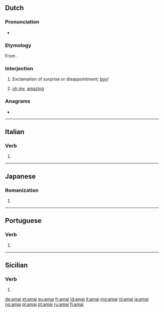 {{also|amaí}}
==Dutch==

===Pronunciation===
* {{audio|Nl-amai.ogg|Audio|lang=nl}}

===Etymology===
From {{der|nl|en|oh my}}.

===Interjection===
{{nl-interj}}

# {{lb|nl|Brabantian}} Exclamation of surprise or disappointment; [[boy]]!
#:{{ux|nl|'''Amai''', [[wat|wa']][[een|ne]] [[klap]]!|''[[jee|Jee]]'', what a [[punch]] (or [[thunderstroke]])|inline=1}}
#:{{ux|nl|Wa'ne [[stoot]], '''amai'''!|What a [[blunder]], ''gosh''!|inline=1}}
# {{lb|nl|Brabant}} [[oh my]], [[amazing]]
#: {{ux|nl|'''Amai''', da'ziet er goed uit!|''Oh my'', that is looking good!|inline=1}}

===Anagrams===
* {{l|nl|maai}}

----

==Italian==

===Verb===
{{head|it|verb form}}

# {{form of|first-person singular indicative past historic|amare|lang=it}}

----

==Japanese==

===Romanization===
{{ja-romaji}}

# {{ja-romanization of|あまい}}

----

==Portuguese==

===Verb===
{{pt-verb-form}}

# {{pt-verb form of|amar|ar|imperative|affirmative|plural|second}}

----

==Sicilian==

===Verb===
{{head|scn|verb form}}

# {{form of|[[first-person singular]] [[preterite]] [[active voice|active]] [[indicative mood|indicative]]|amari|lang=scn}}

[[de:amai]]
[[et:amai]]
[[eu:amai]]
[[fr:amai]]
[[id:amai]]
[[it:amai]]
[[mg:amai]]
[[nl:amai]]
[[ja:amai]]
[[no:amai]]
[[pl:amai]]
[[pt:amai]]
[[ru:amai]]
[[fi:amai]]